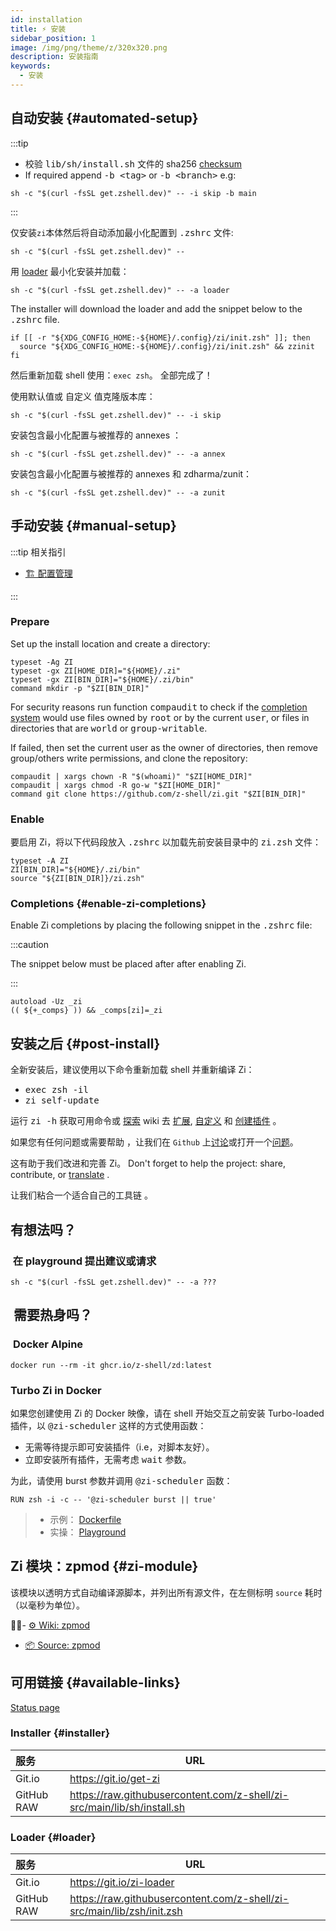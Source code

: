 ```yaml
---
id: installation
title: ⚡️ 安装
sidebar_position: 1
image: /img/png/theme/z/320x320.png
description: 安装指南
keywords:
  - 安装
---
```



## <i class="fas fa-spinner fa-spin"></i> 自动安装 {#automated-setup}

:::tip

- 校验 <kbd>lib/sh/install.sh</kbd> 文件的 sha256 [checksum][checksum-txt]
- If required append <kbd>-b \<tag></kbd> or <kbd>-b \<branch></kbd> e.g:

```shell
sh -c "$(curl -fsSL get.zshell.dev)" -- -i skip -b main
```

:::

<Tabs>
  <TabItem value="minimal" label="Minimal" default>

仅安装`zi`本体然后将自动添加最小化配置到 <kbd>.zshrc</kbd> 文件:

```shell
sh -c "$(curl -fsSL get.zshell.dev)" --
```

</TabItem>
  <TabItem value="minimal-loader" label="Loader">

用 [loader](#loader) 最小化安装并加载：

```shell
sh -c "$(curl -fsSL get.zshell.dev)" -- -a loader
```

The installer will download the loader and add the snippet below to the <kbd>.zshrc</kbd> file.

```shell showLineNumbers
if [[ -r "${XDG_CONFIG_HOME:-${HOME}/.config}/zi/init.zsh" ]]; then
  source "${XDG_CONFIG_HOME:-${HOME}/.config}/zi/init.zsh" && zzinit
fi
```

然后重新加载 shell 使用：`exec zsh`。 全部完成了！

</TabItem>
  <TabItem value="repository" label="Repository">

使用默认值或 <Link to="/docs/guides/customization#customizing-paths">自定义</Link> 值克隆版本库：

```shell
sh -c "$(curl -fsSL get.zshell.dev)" -- -i skip
```

</TabItem>
  <TabItem value="minimal-annexes" label="Annex">

安装包含最小化配置与被推荐的 <Link to="/ecosystem/annexes/overview">annexes</Link> ：

```shell
sh -c "$(curl -fsSL get.zshell.dev)" -- -a annex
```

</TabItem>
  <TabItem value="minimal-zunit" label="ZUnit">

安装包含最小化配置与被推荐的 <Link to="/ecosystem/annexes/overview">annexes</Link> 和 <Link href="https://github.com/zdharma/zunit">zdharma/zunit</Link>：

```shell
sh -c "$(curl -fsSL get.zshell.dev)" -- -a zunit
```

</TabItem>
  </Tabs>

## <i class="fas fa-spinner fa-spin"></i> 手动安装 {#manual-setup}

:::tip 相关指引

- [🏗 配置管理](/docs/guides/customization#customizing-paths)

:::

### <i class="fas fa-spinner fa-spin"></i> Prepare

Set up the install location and create a directory:

```shell showLineNumbers
typeset -Ag ZI
typeset -gx ZI[HOME_DIR]="${HOME}/.zi"
typeset -gx ZI[BIN_DIR]="${HOME}/.zi/bin"
command mkdir -p "$ZI[BIN_DIR]"
```

For security reasons run function <kbd>compaudit</kbd> to check if the [completion system][completion-system] would use files owned by <kbd>root</kbd> or by the current <kbd>user</kbd>, or files in directories that are <kbd>world</kbd> or <kbd>group-writable</kbd>.

If failed, then set the current user as the owner of directories, then remove group/others write permissions, and clone the repository:

```shell showLineNumbers
compaudit | xargs chown -R "$(whoami)" "$ZI[HOME_DIR]"
compaudit | xargs chmod -R go-w "$ZI[HOME_DIR]"
command git clone https://github.com/z-shell/zi.git "$ZI[BIN_DIR]"
```

### <i class="fas fa-spinner fa-spin"></i> Enable

要启用 Zi，将以下代码段放入 <kbd>.zshrc</kbd> 以加载先前安装目录中的 <kbd>zi.zsh</kbd> 文件：

```shell title="~/.zshrc" showLineNumbers
typeset -A ZI
ZI[BIN_DIR]="${HOME}/.zi/bin"
source "${ZI[BIN_DIR]}/zi.zsh"
```

### <i class="fas fa-spinner fa-spin"></i> Completions {#enable-zi-completions}

Enable Zi completions by placing the following snippet in the <kbd>.zshrc</kbd> file:

:::caution

The snippet below must be placed after after enabling Zi.

:::

```shell title="~/.zshrc" showLineNumbers
autoload -Uz _zi
(( ${+_comps} )) && _comps[zi]=_zi
```

## <i class="fas fa-spinner fa-spin"></i> 安装之后 {#post-install}

全新安装后，建议使用以下命令重新加载 shell 并重新编译 Zi：

- <kbd>exec zsh -il</kbd>
- <kbd>zi self-update</kbd>

运行 <kbd>zi -h</kbd> 获取可用命令或 [探索][collection-page] wiki 去 [扩展][ecosystem-page], [自定义][customization-page] 和 [创建插件][zsh-plugin-standard] <Emoji symbol="👍" label="thumbs-up"/> <Emoji symbol="🎉" label="party-popper"/>。

如果您有任何问题或需要帮助 <Emoji symbol="🤦‍♂️" label="man-facepalming"/>，让我们在 `Github` 上[讨论][discuss]或打开一个[问题][issue]。

这有助于我们改进和完善 Zi。 Don't forget to help the project: share, contribute, or [translate][help-translate] <Emoji symbol="🌐" label="globe-with-meridians"/> <Emoji symbol="🥰" label="smiling-face-with-hearts"/> <Emoji symbol="🤓" label="nerd-face"/>.

让我们粘合一个适合自己的工具链 <Emoji symbol="🚀" label="rocket"/>。

## <i class="fas fa-sync-alt fa-spin"></i> 有想法吗？

### <i class="fa-solid fa-list-check"></i>&nbsp;在 <Link href="https://github.com/z-shell/playground">playground</Link> 提出建议或请求&nbsp;

```shell
sh -c "$(curl -fsSL get.zshell.dev)" -- -a ???
```

## <i class="fas fa-sync-alt fa-spin"></i>&nbsp;需要热身吗？

### <i class="fa-brands fa-docker"></i>&nbsp;<Link href="https://github.com/z-shell/zd/pkgs/container/zd">Docker Alpine</Link>

```shell
docker run --rm -it ghcr.io/z-shell/zd:latest
```

### <i class="fa-brands fa-docker"></i> Turbo Zi in Docker

如果您创建使用 Zi 的 Docker 映像，请在 shell 开始交互之前安装 Turbo-loaded 插件，以 <kbd>@zi-scheduler</kbd> 这样的方式使用函数：

- 无需等待提示即可安装插件（i.e，对脚本友好）。
- 立即安装所有插件，无需考虑 <kbd>wait</kbd> 参数。

为此，请使用 burst 参数并调用 <kbd>@zi-scheduler</kbd> 函数：

```docker
RUN zsh -i -c -- '@zi-scheduler burst || true'
```

> - 示例： [Dockerfile][dockerfile]
> - 实操： [Playground][playground]

## <i class="fas fa-cog fa-pulse"></i> Zi 模块：zpmod {#zi-module}

该模块以透明方式自动编译源脚本，并列出所有源文件，在左侧标明 `source` 耗时（以毫秒为单位）。

- [⚙️ Wiki: zpmod][zpmod-page]

- [📦 Source: zpmod][z-shell/zpmod]

## <i class="fas fa-sync-alt fa-spin"></i> 可用链接 {#available-links}

[Status page][status] <Emoji symbol="✅" label="check-mark-button"/>

### <i class="fa-solid fa-gear"></i> Installer {#installer}

| 服务         | URL                                                                     |
| :--------- | ----------------------------------------------------------------------- |
| Git.io     | https://git.io/get-zi                                                   |
| GitHub RAW | https://raw.githubusercontent.com/z-shell/zi-src/main/lib/sh/install.sh |

### <i class="fa-brands fa-superpowers"></i> Loader {#loader}

| 服务         | URL                                                                    |
| :--------- | ---------------------------------------------------------------------- |
| Git.io     | https://git.io/zi-loader                                               |
| GitHub RAW | https://raw.githubusercontent.com/z-shell/zi-src/main/lib/zsh/init.zsh |

<!-- end-of-file -->

<!-- links -->

[zpmod-page]: /ecosystem/plugins/zsh-modules#-z-shellzpmod
[customization-page]: /docs/guides/customization
[ecosystem-page]: /ecosystem
[collection-page]: /community/category/-collection
[zsh-plugin-standard]: /community/zsh_plugin_standard

<!-- external -->

[checksum-txt]: https://raw.githubusercontent.com/z-shell/zi-src/main/lib/checksum.txt
[completion-system]: https://zsh.sourceforge.io/Doc/Release/Completion-System.html#Use-of-compinit
[discuss]: https://github.com/orgs/z-shell/discussions/new
[dockerfile]: https://github.com/robobenklein/configs/blob/master/Dockerfile
[issue]: https://github.com/z-shell/zi/issues/new/choose
[playground]: https://github.com/z-shell/playground
[status]: https://status.zshell.dev
[help-translate]: https://digitalclouds.crowdin.com/z-shell
[z-shell/zpmod]: https://github.com/z-shell/zpmod
